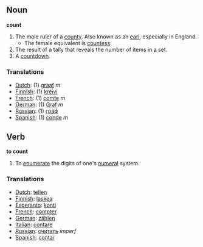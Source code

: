== Noun ==

'''count'''

#The male ruler of a [[county]].  Also known as an [[earl]], especially in England.
#*The female equivalent is [[countess]].
#The result of a tally that reveals the number of items in a set.
#A [[countdown]].

=== Translations ===
*[[Dutch]]: (1) [[graaf]] ''m''
*[[Finnish]]: (1) [[kreivi]]
*[[French]]: (1) [[comte]] ''m''
*[[German]]: (1) [[Graf]] ''m''
*[[Russian]]: (1) [[граф]]
*[[Spanish]]: (1) [[conde]] ''m''

== Verb ==

'''to count'''

#To [[enumerate]] the digits of one's [[numeral]] system.

=== Translations ===
*[[Dutch]]: [[tellen]]
*[[Finnish]]: [[laskea]]
*[[Esperanto]]: [[konti]]
*[[French]]: [[compter]]
*[[German]]: [[zählen]]
*[[Italian]]: [[contare]]
*[[Russian]]: [[считать]] ''imperf''
*[[Spanish]]: [[contar]]